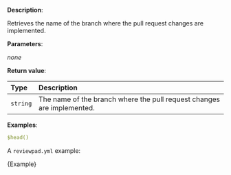 
**Description**:

Retrieves the name of the branch where the pull request changes are implemented.

**Parameters**:

_none_

**Return value**:

| Type     | Description                                                            |
| :------- | :--------------------------------------------------------------------- |
| `string` | The name of the branch where the pull request changes are implemented. |

**Examples**:

```yml
$head()
```

A `reviewpad.yml` example:

<CodeBlock language="yml">{Example}</CodeBlock>
